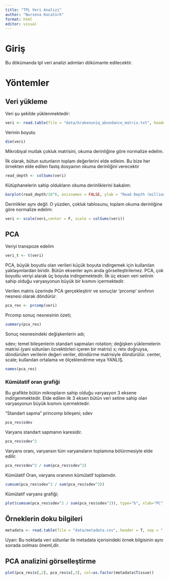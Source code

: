 ```yaml
---
title: "TPL Veri Analizi"
author: "Nursena Kocatürk"
format: html
editor: visual
---
```


# Giriş

Bu dökümanda tpl veri analizi adımları dökümante edilecektir.

# Yöntemler

## Veri yükleme

Veri şu şekilde yüklenmektedir:

```r
veri <- read.table(file = "data/krakenuniq_abundance_matrix.txt", header = T, sep = "\t")
```

Verinin boyutu

```r
dim(veri)
```

Mikrobiyal mutlak çokluk matrisini, okuma derinliğine göre normalize edelim.

İlk olarak, bütun sutunların toplam değerlerini elde edleim. Bu bize her örnekten elde edilen fastq dosyaının okuma derinliğini verecektir

```r
read_depth <- colSums(veri)
```

Kütüphanelerin sahip oldukların okuma derinliklerini bakalım:

```r
barplot(read_depth/10^6, axisnames = FALSE, ylab = "Read Depth (million reads)", xlab="Fastq Files")
```

Derinlikler aynı değil. O yüzden, çokluk tablosunu, toplam okuma derinliğine göre normalize edelim:

```r
veri <- scale(veri,center = F, scale = colSums(veri))
```

## PCA

Veriyi transpoze edelim

```r
veri_t <- t(veri)
```

PCA, büyük boyutlu olan verileri küçük boyuta indirgemek için kullanılan yaklaşımlardan biridir. Bütün eksenler aynı anda görselleştirilemez. PCA, çok boyutlu veriyi alarak üç boyuta indirgemektedir. İlk üç eksen veri setinin sahip olduğu varyasyonun büyük bir kısmını içermektedir.

Verilen matris üzerinde PCA gerçekleştirir ve sonuçlar 'prcomp' sınıfının nesnesi olarak döndürür.

```r
pca_res <- prcomp(veri)
```

Prcomp sonuç nesnesinin özeti;

```r
summary(pca_res)
```

Sonuç nesnesindeki değişkenlerin adı;

sdev; temel bileşenlerin standart sapmaları rotation; değişken yüklemelerin matrisi (yani sütunları özvektörleri içeren bir matris) x; retx doğruysa, döndürülen verilerin değeri veriler, döndürme matrisiyle döndürülür. center, scale; kullanılan ortalama ve ölçeklendirme veya YANLIŞ.

```r
names(pca_res)
```

### Kümülatif oran grafiği

Bu grafikte bütün mikropların sahip olduğu varyasyon 3 eksene indirgenmektedir. Elde edilen ilk 3 eksen bütün veri setine sahip olan varyasyonun büyük kısmını içermektedir.

"Standart sapma" princomp bileşeni; sdev

```r
pca_res$sdev
```

Varyans standart sapmanın karesidir.

```r
pca_res$sdev^2
```

Varyans oranı, varyansın tüm varyansların toplamına bölünmesiyle elde edilir.

```r
pca_res$sdev^2 / sum(pca_res$sdev^2)
```

Kümülatif Oran, varyans oranının kümülatif toplamıdır.

```r
cumsum(pca_res$sdev^2 / sum(pca_res$sdev^2))
```

Kümülatif varyans grafiği;

```r
plot(cumsum(pca_res$sdev^2 / sum(pca_res$sdev^2)), type="b", xlab="PC", ylab="Cumulative Proportion")
```

## Örneklerin doku bilgileri

```r
metadata <- read.table(file = "data/metadata.csv", header = T, sep = ";")
```

Uyarı: Bu noktada veri sütunlar ile metadata içerisindeki örnek bilgisinin aynı soırada oolması öneml,dir.

## PCA analizini görselleştirme

```r
plot(pca_res$x[,2], pca_res$x[,3], col=as.factor(metadata$Tissue))
```
